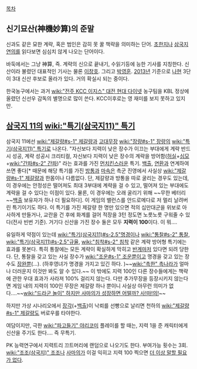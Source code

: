 [[목차]]
== 신기묘산(神機妙算)의 준말 ==
신과도 같은 묘한 계략, 혹은 범인은 감히 못 꿀 책략을 의미하는 단어. [[초한지]]나 [[삼국지연의]]를 읽다보면 심심치 않게 나오는 단어이다.

바둑에서는 그냥 神算, 즉. 계략의 신으로 끝내기, 수읽기등에 능한 기사를 지칭한다. 신산이라 불렸던 대표적인 기사는 물론 [[이창호]]. 그리고 [[박영훈]]. [[2013년]] 기준으로 [[나현]] 3단이 3대 신산 후보로 올라가 있다. 거의 확실시 되는 중이다.

한국농구에서는 과거 [[wiki:"전주 KCC 이지스" 대전 현대 다이넷]] 농구팀을 KBL 정상에 올렸던 신선우 감독의 별명으로 많이 쓴다. KCC이후로는 영 재미를 보지 못하고 있지만.

== [[삼국지 11]]의 [[wiki:"특기(삼국지11)" 특기]] ==
삼국지 11에선 [[wiki:"제갈량#s-1" 제갈량]]과 [[고대무장]] [[wiki:"장량#s-1" 장량]]의 [[wiki:"특기(삼국지11)" 특기]]로 나온다. "자신보다 지력이 낮은 장수가 이끄는 부대에게 계략 반드시 성공, 계략 성공시 크리티컬, 자신보다 지력이 낮은 장수의 계략을 방어함([[허실]]+[[심모]]+[[wiki:"간파#s-2" 간파]])" 라는 효과를 가진 [[먼치킨]]스러운 특기. [[백출]], [[연환]]과 연계하여 쓰면 좋다[* 때문에 해당 특기를 가진 [[방통]]과 [[마속]]은 촉군 진영에서 사실상 [[wiki:"제갈량#s-1" 제갈량]]과 한몸이나 다름없다. 단, 제갈량과 방통을 따로 굴리는 경우도 있는데, 이 경우에는 안정성은 떨어져도 최대 3부대에 계략을 걸 수 있고, 떨어져 있는 부대에도 계략을 걸 수 있다는 이점이 있다. 물론, 이 경우에는 오래 굴리기 위해 ~~무한 베터리~~[[백출]] 보유자가 하나 더 필요하다]. 이 게임의 밸런스를 안드로메다로 저 멀리 날려버린 특기이기도 하다. 이 특기를 가진 제갈량 한 명만 있으면 적의 십만대군을 위보로 아사하게 만들거나, 교란을 건 후에 화계를 걸어 적장을 3턴 정도면 노릇노릇 구워줄 수 있다(전사 빈번 기준). 거기다 신산을 가진 장수 둘은 모두 '''지력이 100'''이다. 이 뭐….

유일하게 약점이 있는데 [[wiki:"특기(삼국지11)#s-2.5"명경]]이나 [[wiki:"통찰#s-2" 통찰]], [[wiki:"특기(삼국지11)#s-2.5"규율]], [[wiki:"침착#s-2" 침착]] 같은 계략 방어형 특기에는 효과를 못본다. 특히 통찰에는 모든 계략이 확실하게 막히고 [[반계]]마저 있다면 되려 당한다. 단, 통찰을 갖고 있는 사실 장수가 [[wiki:"조운#s-1" 조운]]뿐이고 명경을 갖고 있는 장수도 [[장완]]뿐(…). (하후영녀가 명경을 가지고 있긴 하다. )~~[[wiki:"촉한" 촉나라]]가 얼마나 더러운지 이것만 봐도 알 수 있다.~~ 이 밖에도 지력 100인 다른 장수들에게는 책략에 관한 우대 효과가 사라져 100% 걸리지 않는다. 다만 추가무장을 등장시키지 않는다면 게임 내의 지력이 100인 무장은 제갈량 하나 뿐이니 사실상 아무런 의미가 없다….~~[[wiki:"드라군 놀이" 하지만 사마의가 성장하면 어떨까? 사!마!의!]]~~

하지만 가상 시나리오에서 [[장각]](+[[백출]])이 낙뢰를 선빵으로 날리면 천하의 [[wiki:"제갈량#s-1" 제갈량]]도 버로우를 타야한다.

여담이지만, 극한 [[wiki:"파고들기" 야리코미]] 플레이를 할 때는, 지력 1을 준 캐릭터에게 신산을 주기도 한다….
즉 무특기.

PK 능력연구에서 지력트리 끄트머리에 랜덤으로 나오기도 한다. 부여가능 횟수는 3회. [[wiki:"조조(삼국지)" 조조]]나 [[사마의]]가 이걸 익히고 지력 100 찍으면 [[더 이상 말할 필요가 없다]].
